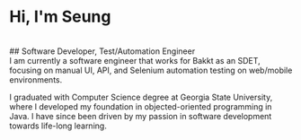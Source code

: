 <br/>
<br/>

# Hi, I'm Seung
<br/>
## Software Developer, Test/Automation Engineer
<br/>
I am currently a software engineer that works for Bakkt as an SDET, focusing on manual UI, API, and Selenium automation testing on web/mobile environments.

I graduated with Computer Science degree at Georgia State University, where I developed my foundation in objected-oriented programming in Java. I have since been driven by my passion in software development towards life-long learning.